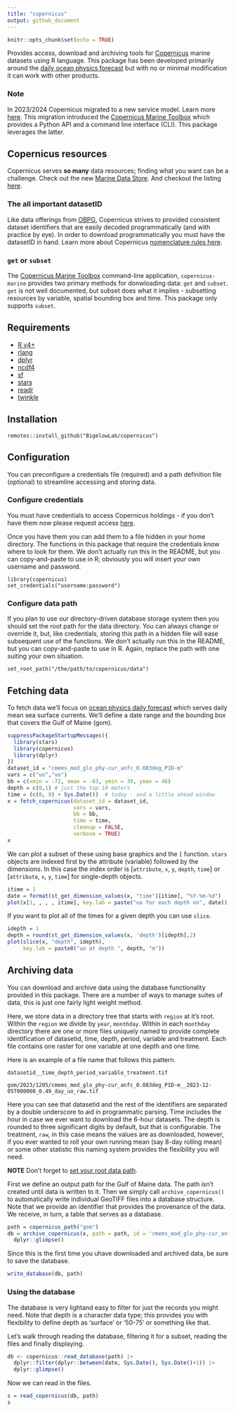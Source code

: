 ```yaml
---
title: "copernicus"
output: github_document
---
```


```r
knitr::opts_chunk$set(echo = TRUE)
```

Provides access, download and archiving tools for [Copernicus](https://marine.copernicus.eu/) marine datasets using R language. This package has been developed primarily around the [daily ocean physics forecast](https://data.marine.copernicus.eu/product/GLOBAL_ANALYSISFORECAST_PHY_001_024/download?dataset=cmems_mod_glo_phy_anfc_0.083deg_P1D-m) but with no or minimal modification it can work with other products.

### Note

In 2023/2024 Copernicus migrated to a new service model.  Learn more [here](Migrating to the new Global Physical Analysis and Forecasting System). This migration introduced the [Copernicus Marine Toolbox](https://help.marine.copernicus.eu/en/collections/4060068-copernicus-marine-toolbox) which provides a Python API and a command line interface (CLI).  This package leverages the latter.

## Copernicus resources

Copernicus serves **so many** data resources; finding what you want can be a challenge.  Check out the new [Marine Data Store](https://marine.copernicus.eu/news/introducing-new-copernicus-marine-data-store). And checkout the listing [here](https://marine.copernicus.eu/about/producers).

### The all important datasetID

Like data offerings from [OBPG](https://oceancolor.gsfc.nasa.gov/), Copernicus strives to provided consistent dataset identifiers that are easily decoded programmatically (and with practice by eye). In order to download programmatically you must have the datasetID in hand. Learn more about Copernicus [nomenclature rules here](https://help.marine.copernicus.eu/en/articles/6820094-how-is-defined-the-nomenclature-of-copernicus-marine-data#h_34a5a6f21d).

### `get` or `subset`

The [Copernicus Marine Toolbox](https://help.marine.copernicus.eu/en/collections/4060068-copernicus-marine-toolbox) command-line application, `copernicus-marine` provides two primary methods for donwloading data: `get` and `subset`. `get` is not well documented, but subset does what it implies - subsetting resources by variable, spatial bounding box and time.  This package only supports `subset`.

## Requirements

  + [R v4+](https://www.r-project.org/)
  + [rlang](https://CRAN.R-project.org/package=rlang)
  + [dplyr](https://CRAN.R-project.org/package=dplyr)
  + [ncdf4](https://CRAN.R-project.org/package=ncdf4)
  + [sf](https://CRAN.R-project.org/package=sf)
  + [stars](https://CRAN.R-project.org/package=stars)
  + [readr](https://CRAN.R-project.org/package=readr)
  + [twinkle](https://github.com/BigelowLab/twinkle)
  

## Installation

```
remotes::install_github("BigelowLab/copernicus")
```

## Configuration

You can preconfigure a credentials file (required) and a path definition file (optional) to streamline accessing and storing data.

### Configure credentials

You must have credentials to access Copernicus holdings - if you don't have them now please request access [here](https://data.marine.copernicus.eu/register). 

Once you have them you can add them to a file hidden in your home directory. The functions in this package that require the credentials know where to look for them.  We don't actually run this in the README, but you can copy-and-paste to use in R; obviously you will insert your own username and password.

```
library(copernicus)
set_credentials("username:password")
```

### Configure data path

If you plan to use our directory-driven database storage system then you should set the root path for the data directory.  You can always change or override it, but, like credentials, storing this path in a hidden file will ease subsequent use of the functions. We don't actually run this in the README, but you can copy-and-paste to use in R.  Again, replace the path with one suiting your own situation.

```
set_root_path("/the/path/to/copernicus/data")
```

## Fetching data

To fetch data we'll focus on [ocean physics daily forecast](https://data.marine.copernicus.eu/product/GLOBAL_ANALYSISFORECAST_PHY_001_024/download?dataset=cmems_mod_glo_phy-cur_anfc_0.083deg_P1D-m) which serves daily mean sea surface currents.  We'll define a date range and the bounding box that covers the Gulf of Maine (gom).

```r
suppressPackageStartupMessages({
  library(stars)
  library(copernicus)
  library(dplyr)
})
dataset_id = "cmems_mod_glo_phy-cur_anfc_0.083deg_P1D-m"    
vars = c("uo","vo")
bb = c(xmin = -72, xmax = -63, ymin = 39, ymax = 46)
depth = c(0,1) # just the top 10 meters
time = (c(0, 9) + Sys.Date())  # today - and a little ahead window
x = fetch_copernicus(dataset_id = dataset_id, 
                     vars = vars, 
                     bb = bb, 
                     time = time,
                     cleanup = FALSE,
                     verbose = TRUE)
x
```

We can plot a subset of these using base graphics and the `[` function.  `stars` objects are indexed first by the attribute (variable) followed by the dimensions.  In this case the index order is [`attribute`, `x`, `y`, `depth`, `time`] or [`attribute`, `x`, `y`, `time`] for single-depth objects.  

```r
itime = 1
date = format(st_get_dimension_values(x, "time")[itime], "%Y-%m-%d")
plot(x[1, , , , itime], key.lab = paste("uo for each depth on", date))
```

If you want to plot all of the times for a given depth you can use `slice`.

```r
idepth = 1
depth = round(st_get_dimension_values(x, 'depth')[idepth],2)
plot(slice(x, "depth", idepth), 
     key.lab = paste0("uo at depth ", depth, "m"))
```

## Archiving data

You can download and archive data using the database functionality provided in this package.  There are a number of ways to manage suites of data, this is just one fairly light weight method.

Here, we store data in a directory tree that starts with `region` at it's root. Within the `region` we divide by `year`, `monthday`.  Within in each `monthday` directory there are one or more files uniquely named to provide complete identification of datasetid, time, depth, period, variable and treatment. Each file contains one raster for one variable at one depth and one time.   

Here is an example of a file name that follows this pattern.

`datasetid__time_depth_period_variable_treatment.tif`

```
gom/2023/1205/cmems_mod_glo_phy-cur_anfc_0.083deg_P1D-m__2023-12-05T000000_0.49_day_uo_raw.tif
```

Here you can see that datasetid and the rest of the identifiers are separated by a double underscore to aid in programmatic parsing.  Time includes the hour in case we ever want to download the 6-hour datasets.  The depth is rounded to three significant digits by default, but that is configurable. The treatment, `raw`, in this case means the values are as downloaded, however, if you ever wanted to roll your own running mean (say 8-day rolling mean) or some other statistic this naming system provides the flexibility you will need.

**NOTE** Don't forget to [set your root data path](#Configure-data-path).

First we define an output path for the Gulf of Maine data.  The path isn't created until data is written to it.  Then we simply call `archive_copernicus()` to automatically write individual GeoTIFF files into a database structure.  Note that we provide an identifier that provides the provenance of the data.  We receive, in turn, a table that serves as a database.

```r
path = copernicus_path("gom")
db = archive_copernicus(x, path = path, id = 'cmems_mod_glo_phy-cur_anfc_0.083deg_P1D-m') |>
  dplyr::glimpse()
```

Since this is the first time you uhave downloaded and archived data, be sure to save the database.

```r
write_database(db, path)
```

### Using the database

The database is very lightand easy to filter for just the records you might need. Note that depth is a character data type; this provides you with flexibility to define depth as 'surface' or '50-75' or something like that.

Let's walk through reading the database, filtering it for a subset, reading the files and finally displaying.

```r
db <- copernicus::read_database(path) |>
  dplyr::filter(dplyr::between(date, Sys.Date(), Sys.Date()+1)) |>
  dplyr::glimpse()
```

Now we can read in the files.

```r
s = read_copernicus(db, path)
s
```
